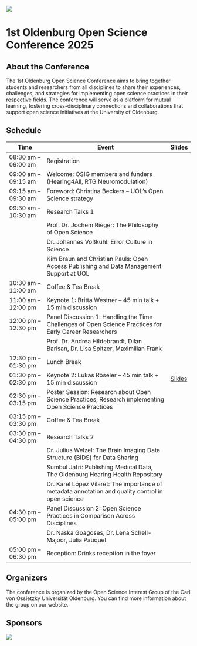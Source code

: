 
![](pics/banner.jpg)

# 1st Oldenburg Open Science Conference 2025

## About the Conference
The 1st Oldenburg Open Science Conference aims to bring together students and researchers from all disciplines to share their experiences, challenges, and strategies for implementing open science practices in their respective fields. The conference will serve as a platform for mutual learning, fostering cross-disciplinary connections and collaborations that support open science initiatives at the University of Oldenburg.

## Schedule

| Time                | Event                                                                 | Slides |
|---------------------|----------------------------------------------------------------------|--------|
| 08:30 am – 09:00 am | Registration                                                        |        |
| 09:00 am – 09:15 am | Welcome: OSIG members and funders (Hearing4All, RTG Neuromodulation) |        |
| 09:15 am – 09:30 am | Foreword: Christina Beckers – UOL’s Open Science strategy           |        |
| 09:30 am – 10:30 am | Research Talks 1                                                   |        |
|                     | Prof. Dr. Jochem Rieger: The Philosophy of Open Science            |        |
|                     | Dr. Johannes Voßkuhl: Error Culture in Science                     |        |
|                     | Kim Braun and Christian Pauls: Open Access Publishing and Data Management Support at UOL | |
| 10:30 am – 11:00 am | Coffee & Tea Break                                                 |        |
| 11:00 am – 12:00 pm | Keynote 1: Britta Westner – 45 min talk + 15 min discussion         |        |
| 12:00 pm – 12:30 pm | Panel Discussion 1: Handling the Time Challenges of Open Science Practices for Early Career Researchers | |
|                     | Prof. Dr. Andrea Hildebrandt, Dilan Barisan, Dr. Lisa Spitzer, Maximilian Frank | |
| 12:30 pm – 01:30 pm | Lunch Break                                                       |        |
| 01:30 pm – 02:30 pm | Keynote 2: Lukas Röseler – 45 min talk + 15 min discussion          | [Slides](slides_oosc/talk_roeseler.pdf)       |
| 02:30 pm – 03:15 pm | Poster Session: Research about Open Science Practices, Research implementing Open Science Practices | |
| 03:15 pm – 03:30 pm | Coffee & Tea Break                                                 |        |
| 03:30 pm – 04:30 pm | Research Talks 2                                                   |        |
|                     | Dr. Julius Welzel: The Brain Imaging Data Structure (BIDS) for Data Sharing | |
|                     | Sumbul Jafri: Publishing Medical Data, The Oldenburg Hearing Health Repository | |
|                     | Dr. Karel López Vilaret: The importance of metadata annotation and quality control in open science | |
| 04:30 pm – 05:00 pm | Panel Discussion 2: Open Science Practices in Comparison Across Disciplines | |
|                     | Dr. Naska Goagoses, Dr. Lena Schell-Majoor, Julia Pauquet          |        |
| 05:00 pm – 06:30 pm | Reception: Drinks reception in the foyer                           |        |


## Organizers
The conference is organized by the Open Science Interest Group of the Carl von Ossietzky Universität Oldenburg. You can find more information about the group on our website.

## Sponsors
![](pics/sponsors.png)